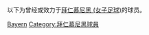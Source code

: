 以下为曾经或效力于[[拜仁慕尼黑_(女子足球)|拜仁慕尼黑 (女子足球)]]的球员。

[[Category:效力德國球會的女足球員|Bayern]]
[[Category:拜仁慕尼黑球員|Category:拜仁慕尼黑球員]]